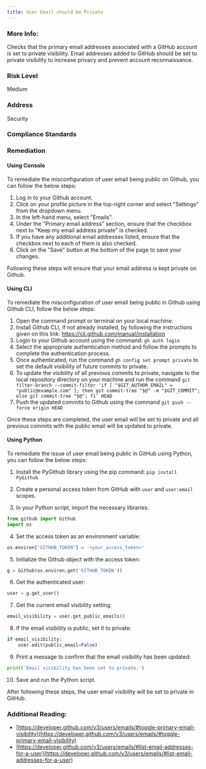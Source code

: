 ```yaml
---
title: User Email should be Private
---
```


### More Info:

Checks that the primary email addresses associated with a GitHub account is set to private visibility. Email addresses added to GitHub should be set to private visibility to increase privacy and prevent account reconnaissance.

### Risk Level

Medium

### Address

Security

### Compliance Standards

### Remediation

#### Using Console

To remediate the misconfiguration of user email being public on Github, you can follow the below steps:

1. Log in to your Github account.
2. Click on your profile picture in the top-right corner and select "Settings" from the dropdown menu.
3. In the left-hand menu, select "Emails".
4. Under the "Primary email address" section, ensure that the checkbox next to "Keep my email address private" is checked.
5. If you have any additional email addresses listed, ensure that the checkbox next to each of them is also checked.
6. Click on the "Save" button at the bottom of the page to save your changes.

Following these steps will ensure that your email address is kept private on Github.

#### Using CLI

To remediate the misconfiguration of user email being public in Github using Github CLI, follow the below steps:

1. Open the command prompt or terminal on your local machine.
2. Install Github CLI, if not already installed, by following the instructions given on this link: https://cli.github.com/manual/installation
3. Login to your Github account using the command: `gh auth login`
4. Select the appropriate authentication method and follow the prompts to complete the authentication process.
5. Once authenticated, run the command `gh config set prompt private` to set the default visibility of future commits to private.
6. To update the visibility of all previous commits to private, navigate to the local repository directory on your machine and run the command `git filter-branch --commit-filter 'if [ "$GIT_AUTHOR_EMAIL" = "public@example.com" ]; then git commit-tree "$@" -m "$GIT_COMMIT"; else git commit-tree "$@"; fi' HEAD`
7. Push the updated commits to Github using the command `git push --force origin HEAD`

Once these steps are completed, the user email will be set to private and all previous commits with the public email will be updated to private.

#### Using Python

To remediate the issue of user email being public in GitHub using Python, you can follow the below steps:

1. Install the PyGithub library using the pip command: `pip install PyGithub`

2. Create a personal access token from GitHub with `user` and `user:email` scopes.

3. In your Python script, import the necessary libraries:

```python
from github import Github
import os
```

4. Set the access token as an environment variable:

```python
os.environ['GITHUB_TOKEN'] = '<your_access_token>'
```

5. Initialize the Github object with the access token:

```python
g = Github(os.environ.get('GITHUB_TOKEN'))
```

6. Get the authenticated user:

```python
user = g.get_user()
```

7. Get the current email visibility setting:

```python
email_visibility = user.get_public_emails()
```

8. If the email visibility is public, set it to private:

```python
if email_visibility:
    user.edit(public_email=False)
```

9. Print a message to confirm that the email visibility has been updated:

```python
print('Email visibility has been set to private.')
```

10. Save and run the Python script.

After following these steps, the user email visibility will be set to private in GitHub.

### Additional Reading:

- [https://developer.github.com/v3/users/emails/#toggle-primary-email-visibility](https://developer.github.com/v3/users/emails/#toggle-primary-email-visibility)
- [https://developer.github.com/v3/users/emails/#list-email-addresses-for-a-user](https://developer.github.com/v3/users/emails/#list-email-addresses-for-a-user)

